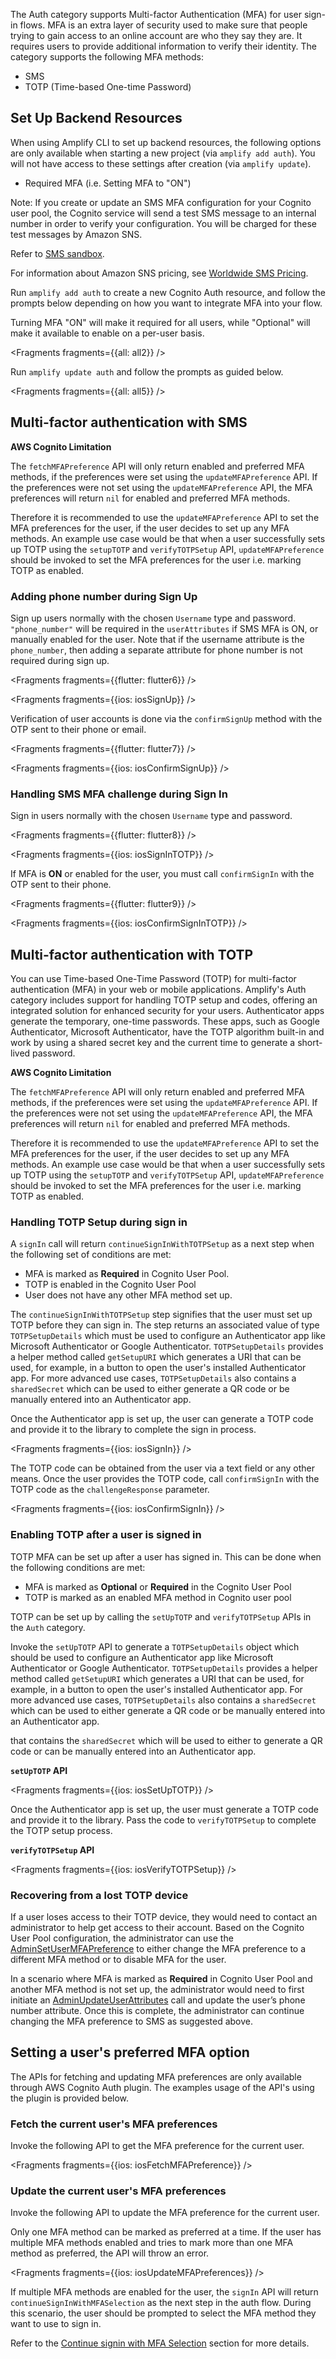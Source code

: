 The Auth category supports Multi-factor Authentication (MFA) for user sign-in flows. MFA is an extra layer of security used to make sure that people trying to gain access to an online account are who they say they are. It requires users to provide additional information to verify their identity. The category supports the following MFA methods:
* SMS
* TOTP (Time-based One-time Password)

## Set Up Backend Resources

<Callout warning>

When using Amplify CLI to set up backend resources, the following options are only available when starting a new project (via `amplify add auth`). You will not have access to these settings after creation (via `amplify update`).

- Required MFA (i.e. Setting MFA to "ON")

</Callout>

<Callout>
Note: If you create or update an SMS MFA configuration for your Cognito user pool, the Cognito service will send a test SMS message to an internal number in order to verify your configuration. You will be charged for these test messages by Amazon SNS. 

Refer to [SMS sandbox](/lib/auth/sms_flows#sandbox-mode).

For information about Amazon SNS pricing, see [Worldwide SMS Pricing](https://aws.amazon.com/sns/sms-pricing/). 
</Callout>

<BlockSwitcher>

<Block name="New Project">

Run `amplify add auth` to create a new Cognito Auth resource, and follow the prompts below depending on how you want to integrate MFA into your flow.

Turning MFA "ON" will make it required for all users, while "Optional" will make it available to enable on a per-user basis.


<Fragments fragments={{all: all2}} />

</Block>

<Block name="Existing Auth">

Run `amplify update auth` and follow the prompts as guided below.


<Fragments fragments={{all: all5}} />

</Block>

</BlockSwitcher>

## Multi-factor authentication with SMS

<Callout>

<b>AWS Cognito Limitation</b>

The `fetchMFAPreference` API will only return enabled and preferred MFA methods, if the preferences were set using the `updateMFAPreference` API. If the preferences were not set using the `updateMFAPreference` API, the MFA preferences will return `nil` for enabled and preferred MFA methods. 

Therefore it is recommended to use the `updateMFAPreference` API to set the MFA preferences for the user, if the user decides to set up any MFA methods. An example use case would be that when a user successfully sets up TOTP using the `setupTOTP` and `verifyTOTPSetup` API, `updateMFAPreference` should be invoked to set the MFA preferences for the user i.e. marking TOTP as enabled.

</Callout>

### Adding phone number during Sign Up

Sign up users normally with the chosen `Username` type and password. `"phone_number"` will be required in the `userAttributes` if SMS MFA is ON, or manually enabled for the user. Note that if the username attribute is the `phone_number`, then adding a separate attribute for phone number is not required during sign up.


<Fragments fragments={{flutter: flutter6}} />


<Fragments fragments={{ios: iosSignUp}} />

Verification of user accounts is done via the `confirmSignUp` method with the OTP sent to their phone or email.


<Fragments fragments={{flutter: flutter7}} />


<Fragments fragments={{ios: iosConfirmSignUp}} />

### Handling SMS MFA challenge during Sign In

Sign in users normally with the chosen `Username` type and password.


<Fragments fragments={{flutter: flutter8}} />


<Fragments fragments={{ios: iosSignInTOTP}} />

If MFA is **ON** or enabled for the user, you must call `confirmSignIn` with the OTP sent to their phone.


<Fragments fragments={{flutter: flutter9}} />


<Fragments fragments={{ios: iosConfirmSignInTOTP}} />

## Multi-factor authentication with TOTP

You can use Time-based One-Time Password (TOTP) for multi-factor authentication (MFA) in your web or mobile applications. Amplify's Auth category includes support for handling TOTP setup and codes, offering an integrated solution for enhanced security for your users. Authenticator apps generate the temporary, one-time passwords. These apps, such as Google Authenticator, Microsoft Authenticator, have the TOTP algorithm built-in and work by using a shared secret key and the current time to generate a short-lived password.

<Callout>

<b>AWS Cognito Limitation</b>

The `fetchMFAPreference` API will only return enabled and preferred MFA methods, if the preferences were set using the `updateMFAPreference` API. If the preferences were not set using the `updateMFAPreference` API, the MFA preferences will return `nil` for enabled and preferred MFA methods. 

Therefore it is recommended to use the `updateMFAPreference` API to set the MFA preferences for the user, if the user decides to set up any MFA methods. An example use case would be that when a user successfully sets up TOTP using the `setupTOTP` and `verifyTOTPSetup` API, `updateMFAPreference` should be invoked to set the MFA preferences for the user i.e. marking TOTP as enabled.

</Callout>

### Handling TOTP Setup during sign in

A `signIn` call will return `continueSignInWithTOTPSetup` as a next step when the following set of conditions are met:

- MFA is marked as **Required** in Cognito User Pool.
- TOTP is enabled in the Cognito User Pool
- User does not have any other MFA method set up.

The `continueSignInWithTOTPSetup` step signifies that the user must set up TOTP before they can sign in. The step returns an associated value of type `TOTPSetupDetails` which must be used to configure an Authenticator app like Microsoft Authenticator or Google Authenticator. `TOTPSetupDetails` provides a helper method called `getSetupURI` which generates a URI that can be used, for example, in a button to open the user's installed Authenticator app. For more advanced use cases, `TOTPSetupDetails` also contains a `sharedSecret` which can be used to either generate a QR code or be manually entered into an Authenticator app. 
 
Once the Authenticator app is set up, the user can generate a TOTP code and provide it to the library to complete the sign in process.


<Fragments fragments={{ios: iosSignIn}} />

The TOTP code can be obtained from the user via a text field or any other means. Once the user provides the TOTP code, call `confirmSignIn` with the TOTP code as the `challengeResponse` parameter.


<Fragments fragments={{ios: iosConfirmSignIn}} />

### Enabling TOTP after a user is signed in

TOTP MFA can be set up after a user has signed in. This can be done when the following conditions are met:

- MFA is marked as **Optional** or **Required** in the Cognito User Pool
- TOTP is marked as an enabled MFA method in Cognito user pool

TOTP can be set up by calling the `setUpTOTP` and `verifyTOTPSetup` APIs in the `Auth` category.

Invoke the `setUpTOTP` API to generate a `TOTPSetupDetails` object which should be used to configure an Authenticator app like Microsoft Authenticator or Google Authenticator. `TOTPSetupDetails` provides a helper method called `getSetupURI` which generates a URI that can be used, for example, in a button to open the user's installed Authenticator app. For more advanced use cases, `TOTPSetupDetails` also contains a `sharedSecret` which can be used to either generate a QR code or be manually entered into an Authenticator app.

that contains the `sharedSecret` which will be used to either to generate a QR code or can be manually entered into an Authenticator app.

**`setUpTOTP` API**


<Fragments fragments={{ios: iosSetUpTOTP}} />

Once the Authenticator app is set up, the user must generate a TOTP code and provide it to the library. Pass the code to `verifyTOTPSetup` to complete the TOTP setup process.

**`verifyTOTPSetup` API**


<Fragments fragments={{ios: iosVerifyTOTPSetup}} />

### Recovering from a lost TOTP device

<Callout warning>

If a user loses access to their TOTP device, they would need to contact an administrator to help get access to their account. Based on the Cognito User Pool configuration, the administrator can use the [AdminSetUserMFAPreference](https://docs.aws.amazon.com/cognito-user-identity-pools/latest/APIReference/API_AdminSetUserMFAPreference.html) to either change the MFA preference to a different MFA method or to disable MFA for the user.

</Callout>

In a scenario where MFA is marked as **Required** in Cognito User Pool and another MFA method is not set up, the administrator would need to first initiate an [AdminUpdateUserAttributes](https://docs.aws.amazon.com/cognito-user-identity-pools/latest/APIReference/API_AdminUpdateUserAttributes.html) call and update the user’s phone number attribute. Once this is complete, the administrator can continue changing the MFA preference to SMS as suggested above.

## Setting a user's preferred MFA option

<Callout>

The APIs for fetching and updating MFA preferences are only available through AWS Cognito Auth plugin. The examples usage of the API's using the plugin is provided below. 

</Callout>

### Fetch the current user's MFA preferences

Invoke the following API to get the MFA preference for the current user.


<Fragments fragments={{ios: iosFetchMFAPreference}} />

### Update the current user's MFA preferences

Invoke the following API to update the MFA preference for the current user.

<Callout warning>

Only one MFA method can be marked as preferred at a time. If the user has multiple MFA methods enabled and tries to mark more than one MFA method as preferred, the API will throw an error.

</Callout>


<Fragments fragments={{ios: iosUpdateMFAPreferences}} />

If multiple MFA methods are enabled for the user, the `signIn` API will return `continueSignInWithMFASelection` as the next step in the auth flow. During this scenario, the user should be prompted to select the MFA method they want to use to sign in.

<Callout>

Refer to the [Continue signin with MFA Selection](/lib/auth/signin_next_steps#continue-signin-with-mfa-selection) section for more details.

</Callout>